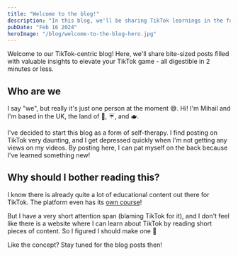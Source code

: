 ```yaml
---
title: "Welcome to the blog!"
description: "In this blog, we'll be sharing TikTok learnings in the form posts that you can read in 2 minutes or less."
pubDate: "Feb 16 2024"
heroImage: "/blog/welcome-to-the-blog-hero.jpg"
---
```


Welcome to our TikTok-centric blog! Here, we'll share bite-sized posts filled with valuable insights to elevate your TikTok game - all digestible in 2 minutes or less.

## Who are we

I say "we", but really it's just one person at the moment 😅. Hi! I'm Mihail and I'm based in the UK, the land of 👑, ☔, and 🫖.

I've decided to start this blog as a form of self-therapy. I find posting on TikTok very daunting, and I get depressed quickly when I'm not getting any views on my videos. By posting here, I can pat myself on the back because I've learned something new!

## Why should I bother reading this?

I know there is already quite a lot of educational content out there for TikTok. The platform even has its [own course](https://www.tiktok.com/creators/creator-portal/getting-started-on-tiktok/tiktok-university/)!

But I have a very short attention span (blaming TikTok for it), and I don't feel like there is a website where I can learn about TikTok by reading short pieces of content. So I figured I should make one 💪

Like the concept? Stay tuned for the blog posts then!
